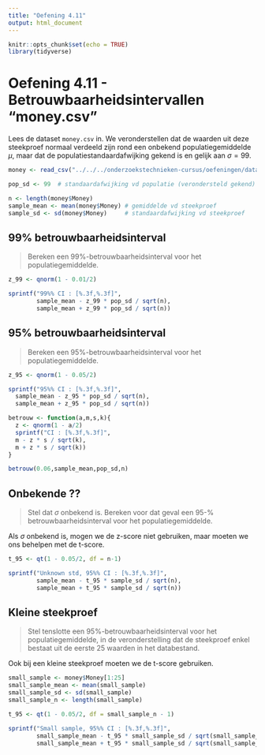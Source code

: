 ```yaml
---
title: "Oefening 4.11"
output: html_document
---
```


```r
knitr::opts_chunk$set(echo = TRUE)
library(tidyverse)
```

# Oefening 4.11 - Betrouwbaarheidsintervallen "money.csv"

Lees de dataset `money.csv` in. We veronderstellen dat de waarden uit deze steekproef normaal verdeeld zijn rond een onbekend populatiegemiddelde $\mu$, maar dat de populatiestandaardafwijking gekend is en gelijk aan $\sigma = 99$.

```r
money <- read_csv("../../../onderzoekstechnieken-cursus/oefeningen/datasets/money.csv")

pop_sd <- 99  # standaardafwijking vd populatie (verondersteld gekend)

n <- length(money$Money)
sample_mean <- mean(money$Money) # gemiddelde vd steekproef
sample_sd <- sd(money$Money)     # standaardafwijking vd steekproef
```

## 99% betrouwbaarheidsinterval

> Bereken een 99\%-betrouwbaarheidsinterval voor het populatiegemiddelde.

```r
z_99 <- qnorm(1 - 0.01/2)

sprintf("99%% CI : [%.3f,%.3f]",
        sample_mean - z_99 * pop_sd / sqrt(n),
        sample_mean + z_99 * pop_sd / sqrt(n))
```

## 95% betrouwbaarheidsinterval

> Bereken een 95\%-betrouwbaarheidsinterval voor het populatiegemiddelde.

```r
z_95 <- qnorm(1 - 0.05/2)

sprintf("95%% CI : [%.3f,%.3f]",
  sample_mean - z_95 * pop_sd / sqrt(n),
  sample_mean + z_95 * pop_sd / sqrt(n))

betrouw <- function(a,m,s,k){
  z <- qnorm(1 - a/2)
  sprintf("CI : [%.3f,%.3f]",
  m - z * s / sqrt(k),
  m + z * s / sqrt(k))
}

betrouw(0.06,sample_mean,pop_sd,n)

```

## Onbekende ??

> Stel dat $\sigma$ onbekend is. Bereken voor dat geval een 95-\% betrouwbaarheidsinterval voor het populatiegemiddelde.

Als $\sigma$ onbekend is, mogen we de z-score niet gebruiken, maar moeten we ons behelpen met de t-score.

```r
t_95 <- qt(1 - 0.05/2, df = n-1)

sprintf("Unknown std, 95%% CI : [%.3f,%.3f]",
        sample_mean - t_95 * sample_sd / sqrt(n),
        sample_mean + t_95 * sample_sd / sqrt(n))
```

## Kleine steekproef

> Stel tenslotte een 95\%-betrouwbaarheidsinterval voor het populatiegemiddelde, in de veronderstelling dat de steekproef enkel bestaat uit de eerste 25 waarden in het databestand.

Ook bij een kleine steekproef moeten we de t-score gebruiken.

```r
small_sample <- money$Money[1:25]
small_sample_mean <- mean(small_sample)
small_sample_sd <- sd(small_sample)
small_sample_n <- length(small_sample)

t_95 <- qt(1 - 0.05/2, df = small_sample_n - 1)

sprintf("Small sample, 95%% CI : [%.3f,%.3f]",
        small_sample_mean - t_95 * small_sample_sd / sqrt(small_sample_n),
        small_sample_mean + t_95 * small_sample_sd / sqrt(small_sample_n))
```
